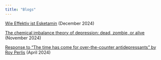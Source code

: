 ```yaml
---
title: "Blogs"
---
```


[Wie Effektiv ist Esketamin](/blogs/Esketamin_Wirksamkeit) (December 2024)

[The chemical imbalance theory of depression: dead, zombie, or alive](/blogs/chemical_imbalance) (November 2024)

[Response to "The time has come for over-the-counter antidepressants" by Roy Perlis](/blogs/Perlis_response) (April 2024)
